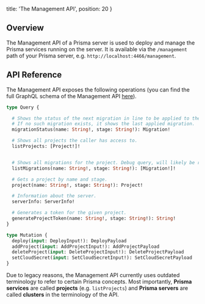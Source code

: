 
  title: 'The Management API',
  position: 20
}

## Overview

The Management API of a Prisma server is used to deploy and manage the Prisma services running on the server. It is available via the `/management` path of your Prisma server, e.g. `http://localhost:4466/management`.

## API Reference

The Management API exposes the following operations (you can find the full GraphQL schema of the Management API [here](https://gist.github.com/nikolasburk/a1421fc218f00b6f552cc455ae309af0)).

```graphql
type Query {

  # Shows the status of the next migration in line to be applied to the project.
  # If no such migration exists, it shows the last applied migration.
  migrationStatus(name: String!, stage: String!): Migration!

  # Shows all projects the caller has access to.
  listProjects: [Project!]!


  # Shows all migrations for the project. Debug query, will likely be removed in the future.
  listMigrations(name: String!, stage: String!): [Migration!]!

  # Gets a project by name and stage.
  project(name: String!, stage: String!): Project!

  # Information about the server.
  serverInfo: ServerInfo!

  # Generates a token for the given project.
  generateProjectToken(name: String!, stage: String!): String!
}

type Mutation {
  deploy(input: DeployInput!): DeployPayload
  addProject(input: AddProjectInput!): AddProjectPayload
  deleteProject(input: DeleteProjectInput!): DeleteProjectPayload
  setCloudSecret(input: SetCloudSecretInput!): SetCloudSecretPayload
}
```

<Warning>

Due to legacy reasons, the Management API currently uses outdated terminology to refer to certain Prisma concepts. Most importantly, **Prisma services** are called **projects** (e.g. `listProjects`) and **Prisma servers** are called **clusters** in the terminology of the API.

</Warning>
